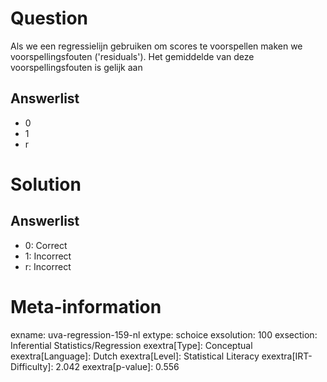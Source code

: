 Question
========

Als we een regressielijn gebruiken om scores te voorspellen maken we
voorspellingsfouten (\'residuals\'). Het gemiddelde van deze
voorspellingsfouten is gelijk aan

Answerlist
----------

* 0
* 1
* r

Solution
========

Answerlist
----------

* 0: Correct
* 1: Incorrect
* r: Incorrect

Meta-information
================
exname: uva-regression-159-nl
extype: schoice
exsolution: 100
exsection: Inferential Statistics/Regression
exextra[Type]: Conceptual
exextra[Language]: Dutch
exextra[Level]: Statistical Literacy
exextra[IRT-Difficulty]: 2.042
exextra[p-value]: 0.556
